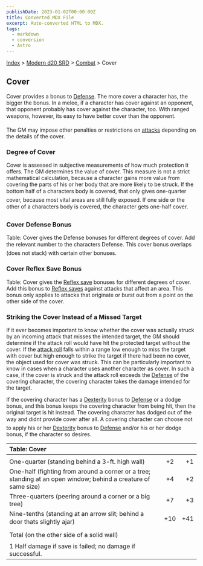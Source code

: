 ```yaml
---
publishDate: 2023-01-02T00:00:00Z
title: Converted MDX File
excerpt: Auto-converted HTML to MDX.
tags:
  - markdown
  - conversion
  - Astro
---
```


[Index](-index) > [Modern d20 SRD](modern-d20-srd-index) > [Combat](modern-d20-srd-combat-index) > Cover

## Cover

Cover provides a bonus to [Defense](modern-d20-srd-combat-cover). The more cover a character has, the bigger the bonus. In a melee, if a character has cover against an opponent, that opponent probably has cover against the character, too. With ranged weapons, however, its easy to have better cover than the opponent.

The GM may impose other penalties or restrictions on [attacks](modern-d20-srd-combat-attack-actions) depending on the details of the cover.

### Degree of Cover

Cover is assessed in subjective measurements of how much protection it offers. The GM determines the value of cover. This measure is not a strict mathematical calculation, because a character gains more value from covering the parts of his or her body that are more likely to be struck. If the bottom half of a characters body is covered, that only gives one-quarter cover, because most vital areas are still fully exposed. If one side or the other of a characters body is covered, the character gets one-half cover.

### Cover Defense Bonus

Table: Cover gives the Defense bonuses for different degrees of cover. Add the relevant number to the characters Defense. This cover bonus overlaps (does not stack) with certain other bonuses.

### Cover Reflex Save Bonus

Table: Cover gives the [Reflex
save](modern-d20-srd-basics-saving-throws) bonuses for different degrees of cover. Add this bonus to [Reflex
saves](modern-d20-srd-basics-saving-throws) against attacks that affect an area. This bonus only applies to attacks that originate or burst out from a point on the other side of the cover.

### Striking the Cover Instead of a Missed Target

If it ever becomes important to know whether the cover was actually struck by an incoming attack that misses the intended target, the GM should determine if the attack roll would have hit the protected target without the cover. If the [attack
roll](modern-d20-srd-combat-attack-roll) falls within a range low enough to miss the target with cover but high enough to strike the target if there had been no cover, the object used for cover was struck. This can be particularly important to know in cases when a character uses another character as cover. In such a case, if the cover is struck and the attack roll exceeds the [Defense](modern-d20-srd-combat-defense) of the covering character, the covering character takes the damage intended for the target.

If the covering character has a [Dexterity](modern-d20-srd-basics-ability-scores) bonus to [Defense](modern-d20-srd-combat-defense) or a dodge bonus, and this bonus keeps the covering character from being hit, then the original target is hit instead. The covering character has dodged out of the way and didnt provide cover after all. A covering character can choose not to apply his or her [Dexterity](modern-d20-srd-basics-ability-scores) bonus to [Defense](modern-d20-srd-basics-ability-scores) and/or his or her dodge bonus, if the character so desires.

| Table: Cover                                                                                                   |     |     |
| :------------------------------------------------------------------------------------------------------------- | :-: | --: |
|                                                                                                                |     |     |
| One-quarter (standing behind a 3-ft. high wall)                                                                | +2  |  +1 |
| One-half (fighting from around a corner or a tree; standing at an open window; behind a creature of same size) | +4  |  +2 |
| Three-quarters (peering around a corner or a big tree)                                                         | +7  |  +3 |
| Nine-tenths (standing at an arrow slit; behind a door thats slightly ajar)                                     | +10 | +41 |
| Total (on the other side of a solid wall)                                                                      |     |     |
| 1 Half damage if save is failed; no damage if successful.                                                      |     |     |
